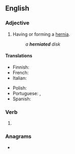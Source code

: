 ==English==

===Adjective===
{{en-adj|-}}

# Having or forming a [[hernia]].
#: ''a '''herniated''' disk''

====Translations====
{{trans-top|having a hernia}}
* Finnish: {{t|fi|tyräinen}}
* French: {{t|fr|hernié}}
* Italian: {{t|it|ernioso}}
{{trans-mid}}
* Polish: {{t-needed|pl}}
* Portuguese: {{t|pt|herniado}}, {{t|pt|hernioso}}
* Spanish: {{t|es|herniado}}
{{trans-bottom}}

===Verb===
{{head|en|verb form}}

# {{en-past of|herniate}}

===Anagrams===
* {{anagrams|en|a=adeehinrt|hardenite|inearthed|inhearted}}